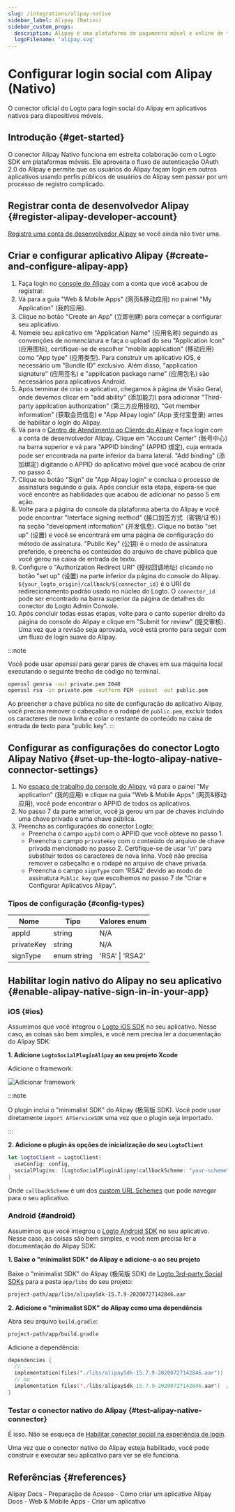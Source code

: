 ```yaml
---
slug: /integrations/alipay-native
sidebar_label: Alipay (Nativo)
sidebar_custom_props:
  description: Alipay é uma plataforma de pagamento móvel e online de terceiros.
  logoFilename: 'alipay.svg'
---
```



# Configurar login social com Alipay (Nativo)

O conector oficial do Logto para login social do Alipay em aplicativos nativos para dispositivos móveis.

<GuideTip />

## Introdução \{#get-started}

O conector Alipay Nativo funciona em estreita colaboração com o Logto SDK em plataformas móveis. Ele aproveita o fluxo de autenticação OAuth 2.0 do Alipay e permite que os usuários do Alipay façam login em outros aplicativos usando perfis públicos de usuários do Alipay sem passar por um processo de registro complicado.

## Registrar conta de desenvolvedor Alipay \{#register-alipay-developer-account}

[Registre uma conta de desenvolvedor Alipay](https://certifyweb.alipay.com/certify/reg/guide#/) se você ainda não tiver uma.

## Criar e configurar aplicativo Alipay \{#create-and-configure-alipay-app}

1. Faça login no [console do Alipay](https://open.alipay.com/) com a conta que você acabou de registrar.
2. Vá para a guia "Web & Mobile Apps" (网页&移动应用) no painel "My Application" (我的应用).
3. Clique no botão "Create an App" (立即创建) para começar a configurar seu aplicativo.
4. Nomeie seu aplicativo em "Application Name" (应用名称) seguindo as convenções de nomenclatura e faça o upload do seu "Application Icon" (应用图标), certifique-se de escolher "mobile application" (移动应用) como "App type" (应用类型). Para construir um aplicativo iOS, é necessário um "Bundle ID" exclusivo. Além disso, "application signature" (应用签名) e "application package name" (应用包名) são necessários para aplicativos Android.
5. Após terminar de criar o aplicativo, chegamos à página de Visão Geral, onde devemos clicar em "add ability" (添加能力) para adicionar "Third-party application authorization" (第三方应用授权), "Get member information" (获取会员信息) e "App Alipay login" (App 支付宝登录) antes de habilitar o login do Alipay.
6. Vá para o [Centro de Atendimento ao Cliente do Alipay](https://b.alipay.com/index2.htm) e faça login com a conta de desenvolvedor Alipay. Clique em "Account Center" (账号中心) na barra superior e vá para "APPID binding" (APPID 绑定), cuja entrada pode ser encontrada na parte inferior da barra lateral. "Add binding" (添加绑定) digitando o APPID do aplicativo móvel que você acabou de criar no passo 4.
7. Clique no botão "Sign" de "App Alipay login" e conclua o processo de assinatura seguindo o guia. Após concluir esta etapa, espera-se que você encontre as habilidades que acabou de adicionar no passo 5 em ação.
8. Volte para a página do console da plataforma aberta do Alipay e você pode encontrar "Interface signing method" (接口加签方式（密钥/证书）) na seção "development information" (开发信息). Clique no botão "set up" (设置) e você se encontrará em uma página de configuração do método de assinatura. "Public Key" (公钥) é o modo de assinatura preferido, e preencha os conteúdos do arquivo de chave pública que você gerou na caixa de entrada de texto.
9. Configure o "Authorization Redirect URI" (授权回调地址) clicando no botão "set up" (设置) na parte inferior da página do console do Alipay. `${your_logto_origin}/callback/${connector_id}` é o URI de redirecionamento padrão usado no núcleo do Logto. O `connector_id` pode ser encontrado na barra superior da página de detalhes do conector do Logto Admin Console.
10. Após concluir todas essas etapas, volte para o canto superior direito da página do console do Alipay e clique em "Submit for review" (提交审核). Uma vez que a revisão seja aprovada, você está pronto para seguir com um fluxo de login suave do Alipay.

:::note

Você pode usar _openssl_ para gerar pares de chaves em sua máquina local executando o seguinte trecho de código no terminal.

```bash
openssl genrsa -out private.pem 2048
openssl rsa -in private.pem -outform PEM -pubout -out public.pem
```

Ao preencher a chave pública no site de configuração do aplicativo Alipay, você precisa remover o cabeçalho e o rodapé de `public.pem`, excluir todos os caracteres de nova linha e colar o restante do conteúdo na caixa de entrada de texto para "public key".
:::

## Configurar as configurações do conector Logto Alipay Nativo \{#set-up-the-logto-alipay-native-connector-settings}

1. No [espaço de trabalho do console do Alipay](https://open.alipay.com/dev/workspace), vá para o painel "My application" (我的应用) e clique na guia "Web & Mobile Apps" (网页&移动应用), você pode encontrar o APPID de todos os aplicativos.
2. No passo 7 da parte anterior, você já gerou um par de chaves incluindo uma chave privada e uma chave pública.
3. Preencha as configurações do conector Logto:
   - Preencha o campo `appId` com o APPID que você obteve no passo 1.
   - Preencha o campo `privateKey` com o conteúdo do arquivo de chave privada mencionado no passo 2. Certifique-se de usar '\n' para substituir todos os caracteres de nova linha. Você não precisa remover o cabeçalho e o rodapé no arquivo de chave privada.
   - Preencha o campo `signType` com 'RSA2' devido ao modo de assinatura `Public key` que escolhemos no passo 7 de "Criar e Configurar Aplicativos Alipay".

### Tipos de configuração \{#config-types}

| Nome       | Tipo        | Valores enum    |
| ---------- | ----------- | --------------- |
| appId      | string      | N/A             |
| privateKey | string      | N/A             |
| signType   | enum string | 'RSA' \| 'RSA2' |

## Habilitar login nativo do Alipay no seu aplicativo \{#enable-alipay-native-sign-in-in-your-app}

### iOS \{#ios}

Assumimos que você integrou o [Logto iOS SDK](/quick-starts/swift) no seu aplicativo. Nesse caso, as coisas são bem simples, e você nem precisa ler a documentação do Alipay SDK:

**1. Adicione `LogtoSocialPluginAlipay` ao seu projeto Xcode**

Adicione o framework:

<img src="/img/assets/add-framework.png" alt="Adicionar framework" />

:::note

O plugin inclui o "minimalist SDK" do Alipay (极简版 SDK). Você pode usar diretamente `import AFServiceSDK` uma vez que o plugin seja importado.

:::

**2. Adicione o plugin às opções de inicialização do seu `LogtoClient`**

```swift
let logtoClient = LogtoClient(
  useConfig: config,
  socialPlugins: [LogtoSocialPluginAlipay(callbackScheme: "your-scheme")]
)
```

Onde `callbackScheme` é um dos [custom URL Schemes](https://developer.apple.com/documentation/xcode/defining-a-custom-url-scheme-for-your-app) que pode navegar para o seu aplicativo.

### Android \{#android}

Assumimos que você integrou o [Logto Android SDK](/quick-starts/android) no seu aplicativo. Nesse caso, as coisas são bem simples, e você nem precisa ler a documentação do Alipay SDK:

**1. Baixe o "minimalist SDK" do Alipay e adicione-o ao seu projeto**

Baixe o "minimalist SDK" do Alipay (极简版 SDK) de [Logto 3rd-party Social SDKs](https://github.com/logto-io/social-sdks/blob/master/alipay/android/alipaySdk-15.7.9-20200727142846.aar) para a pasta `app/libs` do seu projeto:

```bash
project-path/app/libs/alipaySdk-15.7.9-20200727142846.aar
```

**2. Adicione o "minimalist SDK" do Alipay como uma dependência**

Abra seu arquivo `build.gradle`:

```bash
project-path/app/build.gradle
```

Adicione a dependência:

```kotlin
dependencies {
  // ...
  implementation(files("./libs/alipaySdk-15.7.9-20200727142846.aar"))  // kotlin-script
  // ou
  implementation files('./libs/alipaySdk-15.7.9-20200727142846.aar')  // groovy-script
}
```

### Testar o conector nativo do Alipay \{#test-alipay-native-connector}

É isso. Não se esqueça de [Habilitar conector social na experiência de login](/connectors/social-connectors/#enable-social-sign-in).

Uma vez que o conector nativo do Alipay esteja habilitado, você pode construir e executar seu aplicativo para ver se ele funciona.

## Referências \{#references}

<Url href="https://opendocs.alipay.com/support/01rau6">
  Alipay Docs - Preparação de Acesso - Como criar um aplicativo
</Url>

<Url href="https://opendocs.alipay.com/open/200/105310">
  Alipay Docs - Web & Mobile Apps - Criar um aplicativo
</Url>
